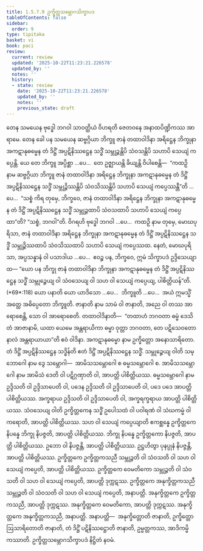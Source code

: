 ```yaml
---
title: 1.5.7.9 ဥက္ခိတ္တသမ္ဘောဂသိက္ခာပဒ
tableOfContents: false
sidebar:
  order: 9
type: tipitaka
basket: vi
book: paci
review:
  current: review
  updated: '2025-10-22T11:23:21.226578'
  updated_by: ''
  notes: ''
  history:
  - state: review
    date: '2025-10-22T11:23:21.226578'
    updated_by: ''
    notes: ''
    previous_state: draft
---
```



<ReviewStatus review={frontmatter.review} showDetails={true} />

<HypothesisAnnotation frontmatter={frontmatter} />

<DynamicBreadcrumb />

<Division number="423" book="paci" e="ch" v="2" p="179">

<Paragraph number="1265" book="paci">
တေန သမယေန ဗုဒ္ဓေါ ဘဂဝါ သာဝတ္ထိယံ ဝိဟရတိ ဇေတဝနေ အနာထပိဏ္ဍိကဿ အာရာမေ. တေန ခေါ ပန သမယေန ဆဗ္ဗဂ္ဂိယာ ဘိက္ခူ ဇာနံ တထာဝါဒိနာ အရိဋ္ဌေန ဘိက္ခုနာ အကဋာနုဓမ္မေန တံ ဒိဋ္ဌိံ အပ္ပဋိနိဿဋ္ဌေန သဒ္ဓိံ သမ္ဘုဉ္ဇန္တိပိ သံဝသန္တိပိ သဟာပိ သေယျံ ကပ္ပေန္တိ.
</Paragraph>

<Paragraph number="1266" book="paci">
ယေ တေ ဘိက္ခူ အပ္ပိစ္ဆာ …ပေ…  တေ ဥဇ္ဈာယန္တိ ခိယျန္တိ ဝိပါစေန္တိ—  “ကထဉှိ နာမ ဆဗ္ဗဂ္ဂိယာ ဘိက္ခူ ဇာနံ တထာဝါဒိနာ အရိဋ္ဌေန ဘိက္ခုနာ အကဋာနုဓမ္မေန တံ ဒိဋ္ဌိံ အပ္ပဋိနိဿဋ္ဌေန သဒ္ဓိံ သမ္ဘုဉ္ဇိဿန္တိပိ သံဝသိဿန္တိပိ သဟာပိ သေယျံ ကပ္ပေဿန္တီ”တိ …ပေ…  “သစ္စံ ကိရ တုမှေ, ဘိက္ခဝေ, ဇာနံ တထာဝါဒိနာ အရိဋ္ဌေန ဘိက္ခုနာ အကဋာနုဓမ္မေန တံ ဒိဋ္ဌိံ အပ္ပဋိနိဿဋ္ဌေန သဒ္ဓိံ သမ္ဘုဉ္ဇထာပိ သံဝသထာပိ သဟာပိ သေယျံ ကပ္ပေထာ”တိ? “သစ္စံ, ဘဂဝါ”တိ. ဝိဂရဟိ ဗုဒ္ဓေါ ဘဂဝါ …ပေ…  ကထဉှိ နာမ တုမှေ, မောဃပုရိသာ, ဇာနံ တထာဝါဒိနာ အရိဋ္ဌေန ဘိက္ခုနာ အကဋာနုဓမ္မေန တံ ဒိဋ္ဌိံ အပ္ပဋိနိဿဋ္ဌေန သဒ္ဓိံ သမ္ဘုဉ္ဇိဿထာပိ သံဝသိဿထာပိ သဟာပိ သေယျံ ကပ္ပေဿထ. နေတံ, မောဃပုရိသာ, အပ္ပသန္နာနံ ဝါ ပသာဒါယ …ပေ…  ဧဝဉ္စ ပန, ဘိက္ခဝေ, ဣမံ သိက္ခာပဒံ ဥဒ္ဒိသေယျာထ—
</Paragraph>

</Division>
<Division number="424" book="paci" e="ch" v="2" p="180">

<Paragraph number="1267" book="paci">
<Emphasis>“ယော ပန ဘိက္ခု ဇာနံ တထာဝါဒိနာ ဘိက္ခုနာ အကဋာနုဓမ္မေန တံ ဒိဋ္ဌိံ အပ္ပဋိနိဿဋ္ဌေန သဒ္ဓိံ သမ္ဘုဉ္ဇေယျ ဝါ သံဝသေယျ ဝါ သဟ ဝါ သေယျံ ကပ္ပေယျ, ပါစိတ္တိယန်”</Emphasis>တိ. (*69*:<Emphasis>118</Emphasis>)
</Paragraph>

</Division>
<Division number="425" book="paci" e="ch" v="2" p="180">

<Paragraph number="1268" book="paci">
<Emphasis>ယော ပနာ</Emphasis>တိ ယော ယာဒိသော …ပေ…  <Emphasis>ဘိက္ခူ</Emphasis>တိ …ပေ…  အယံ ဣမသ္မိံ အတ္ထေ အဓိပ္ပေတော ဘိက္ခူတိ.
</Paragraph>

<Paragraph number="1269" book="paci">
<Emphasis>ဇာနာတိ</Emphasis> နာမ သာမံ ဝါ ဇာနာတိ, အညေ ဝါ တဿ အာရောစေန္တိ, သော ဝါ အာရောစေတိ.
</Paragraph>

<Paragraph number="1270" book="paci">
<Emphasis>တထာဝါဒိနာ</Emphasis>တိ—  “တထာဟံ ဘဂဝတာ ဓမ္မံ ဒေသိတံ အာဇာနာမိ, ယထာ ယေမေ အန္တရာယိကာ ဓမ္မာ ဝုတ္တာ ဘဂဝတာ, တေ ပဋိသေဝတော နာလံ အန္တရာယာယာ”တိ ဧဝံ ဝါဒိနာ.
</Paragraph>

<Paragraph number="1271" book="paci">
<Emphasis>အကဋာနုဓမ္မော</Emphasis> နာမ ဥက္ခိတ္တော အနောသာရိတော.
</Paragraph>

<Paragraph number="1272" book="paci">
<Emphasis>တံ ဒိဋ္ဌိံ အပ္ပဋိနိဿဋ္ဌေန သဒ္ဓိန်</Emphasis>တိ ဧတံ ဒိဋ္ဌိံ အပ္ပဋိနိဿဋ္ဌေန သဒ္ဓိံ.
</Paragraph>

<Paragraph number="1273" book="paci">
<Emphasis>သမ္ဘုဉ္ဇေယျ ဝါ</Emphasis>တိ သမ္ဘောဂေါ နာမ ဒွေ သမ္ဘောဂါ—  အာမိသသမ္ဘောဂေါ စ ဓမ္မသမ္ဘောဂေါ စ. <Emphasis>အာမိသသမ္ဘောဂေါ</Emphasis> နာမ အာမိသံ ဒေတိ ဝါ ပဋိဂ္ဂဏှာတိ ဝါ, အာပတ္တိ ပါစိတ္တိယဿ. <Emphasis>ဓမ္မသမ္ဘောဂေါ</Emphasis> နာမ ဥဒ္ဒိသတိ ဝါ ဥဒ္ဒိသာပေတိ ဝါ, ပဒေန ဥဒ္ဒိသတိ ဝါ ဥဒ္ဒိသာပေတိ ဝါ, ပဒေ ပဒေ အာပတ္တိ ပါစိတ္တိယဿ. အက္ခရာယ ဥဒ္ဒိသတိ ဝါ ဥဒ္ဒိသာပေတိ ဝါ, အက္ခရက္ခရာယ အာပတ္တိ ပါစိတ္တိယဿ.
</Paragraph>

<Paragraph number="1274" book="paci">
<Emphasis>သံဝသေယျ ဝါ</Emphasis>တိ ဥက္ခိတ္တကေန သဒ္ဓိံ ဥပေါသထံ ဝါ ပဝါရဏံ ဝါ သံဃကမ္မံ ဝါ ကရောတိ, အာပတ္တိ ပါစိတ္တိယဿ.
</Paragraph>

<Paragraph number="1275" book="paci">
<Emphasis>သဟ ဝါ သေယျံ ကပ္ပေယျာ</Emphasis>တိ ဧကစ္ဆန္နေ ဥက္ခိတ္တကေ နိပန္နေ ဘိက္ခု နိပဇ္ဇတိ, အာပတ္တိ ပါစိတ္တိယဿ. ဘိက္ခု နိပန္နေ ဥက္ခိတ္တကော နိပဇ္ဇတိ, အာပတ္တိ ပါစိတ္တိယဿ. ဥဘော ဝါ နိပဇ္ဇန္တိ, အာပတ္တိ ပါစိတ္တိယဿ. ဥဋ္ဌဟိတွာ ပုနပ္ပုနံ နိပဇ္ဇန္တိ, အာပတ္တိ ပါစိတ္တိယဿ.
</Paragraph>

</Division>
<Division number="426" book="paci" e="ch" v="2" p="180">

<Paragraph number="1276" book="paci">
ဥက္ခိတ္တကေ ဥက္ခိတ္တကသညီ သမ္ဘုဉ္ဇတိ ဝါ သံဝသတိ ဝါ သဟ ဝါ သေယျံ ကပ္ပေတိ, အာပတ္တိ ပါစိတ္တိယဿ. ဥက္ခိတ္တကေ ဝေမတိကော သမ္ဘုဉ္ဇတိ ဝါ သံဝသတိ ဝါ သဟ ဝါ သေယျံ ကပ္ပေတိ, အာပတ္တိ ဒုက္ကဋဿ. ဥက္ခိတ္တကေ အနုက္ခိတ္တကသညီ သမ္ဘုဉ္ဇတိ ဝါ သံဝသတိ ဝါ သဟ ဝါ သေယျံ ကပ္ပေတိ, အနာပတ္တိ. အနုက္ခိတ္တကေ ဥက္ခိတ္တကသညီ, အာပတ္တိ ဒုက္ကဋဿ. အနုက္ခိတ္တကေ ဝေမတိကော, အာပတ္တိ ဒုက္ကဋဿ. အနုက္ခိတ္တကေ အနုက္ခိတ္တကသညီ, အနာပတ္တိ.
</Paragraph>

</Division>
<Division number="427" book="paci" e="ch" v="2" p="181">

<Paragraph number="1277" book="paci">
အနာပတ္တိ—  အနုက္ခိတ္တောတိ ဇာနာတိ, ဥက္ခိတ္တော ဩသာရိတောတိ ဇာနာတိ, တံ ဒိဋ္ဌိံ ပဋိနိဿဋ္ဌောတိ ဇာနာတိ, ဥမ္မတ္တကဿ, အာဒိကမ္မိကဿာတိ.

</Paragraph>
</Division>

<Paragraph number="1278" type="center" book="paci">
ဥက္ခိတ္တသမ္ဘောဂသိက္ခာပဒံ နိဋ္ဌိတံ နဝမံ.
</Paragraph>